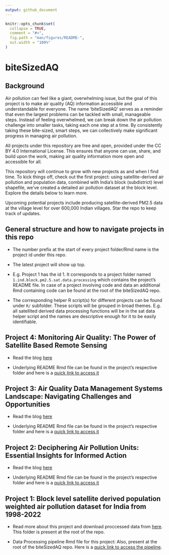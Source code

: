 ```yaml
---
output: github_document
---
```


<!-- README.md is generated from README.Rmd. Please edit that file -->

```r
knitr::opts_chunk$set(
  collapse = TRUE,
  comment = "#>",
  fig.path = "man/figures/README-",
  out.width = "100%"
)
```

# biteSizedAQ

<!-- badges: start -->
<!-- badges: end -->

## Background

Air pollution can feel like a giant, overwhelming issue, but the goal of this project is to make air quality (AQ) information accessible and understandable for everyone. The name 'biteSizedAQ' serves as a reminder that even the largest problems can be tackled with small, manageable steps. Instead of feeling overwhelmed, we can break down the air pollution challenge into smaller tasks, taking each one step at a time. By consistently taking these bite-sized, smart steps, we can collectively make significant progress in managing air pollution.

All projects under this repository are free and open, provided under the CC BY 4.0 International License. This ensures that anyone can use, share, and build upon the work, making air quality information more open and accessible for all.

This repository will continue to grow with new projects as and when I find time. To kick things off, check out the first project: using satellite-derived air pollution and population data, combined with India’s block (subdistrict) level shapefile, we've created a detailed air pollution dataset at the block level. Explore the details below to learn more.

Upcoming potential projects include producing satellite-derived PM2.5 data at the village level for over 600,000 Indian villages. Star the repo to keep track of updates.

## General structure and how to navigate projects in this repo

- The number prefix at the start of every project folder/Rmd name is the project id under this repo.

- The latest project will show up top.

- E.g. Project 1 has the id 1. It corresponds to a project folder named `1.ind.block.pm2.5.sat.data.processing` which contains the project's README file. In case of a project involving code and data an additional Rmd containing code can be found at the root of the biteSizedAQ repo. 

- The corresponding helper R script(s) for different projects can be found under `R/` subfolder. These scripts will be grouped in broad themes. E.g. all satellited derived data processing functions will be in the sat data helper script and the names are descriptive enough for it to be easily identifiable.


## Project 4: Monitoring Air Quality: The Power of Satellite Based Remote Sensing

- Read the blog [here]()

- Underlying README Rmd file can be found in the project's respective folder and here is a [quick link to access it]()

## Project 3: Air Quality Data Management Systems Landscape: Navigating Challenges and Opportunities 

- Read the blog [here](https://github.com/AarshBatra/biteSizedAQ/tree/main/3.aq.dms)

- Underlying README Rmd file can be found in the project's respective folder and here is a [quick link to access it](https://github.com/AarshBatra/biteSizedAQ/blob/main/3.aq.dms/README.Rmd)


## Project 2: Deciphering Air Pollution Units: Essential Insights for Informed Action

- Read the blog [here](https://github.com/AarshBatra/biteSizedAQ/tree/main/2.air.pol.units.explainer)

- Underlying README Rmd file can be found in the project's respective folder and here is a [quick link to access it](https://github.com/AarshBatra/biteSizedAQ/blob/main/2.air.pol.units.explainer/README.Rmd)

## Project 1: Block level satellite derived population weighted air pollution dataset for India from 1998-2022

- Read more about this project and download proccessed data from [here](https://github.com/AarshBatra/biteSizedAQ/tree/main/1.ind.block.pm2.5.sat.data.processing). This folder is present at the root of the repo.

- Data Processing pipeline Rmd file for this project: Also, present at the root of the biteSizedAQ repo. Here is a [quick link to access the pipeline](https://github.com/AarshBatra/biteSizedAQ/blob/main/1.ind.block.pm2.5.sat.data.processing.Rmd).





